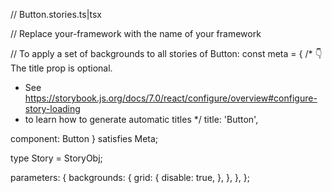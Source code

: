 // Button.stories.ts|tsx


// Replace your-framework with the name of your framework

// To apply a set of backgrounds to all stories of Button:
const meta = {
  /* 👇 The title prop is optional.
   * See https://storybook.js.org/docs/7.0/react/configure/overview#configure-story-loading
   * to learn how to generate automatic titles
   */
  title: 'Button',

  component: Button
} satisfies Meta<typeof Button>;

type Story = StoryObj<typeof Button>;

  parameters: {
    backgrounds: {
      grid: {
        disable: true,
      },
    },
  },
};
